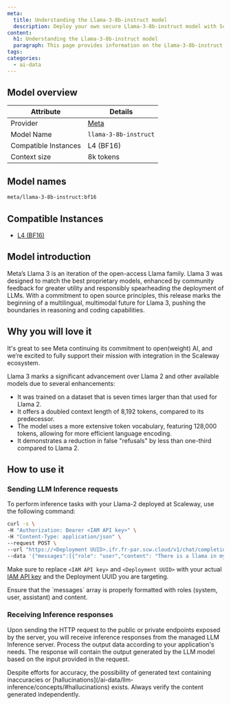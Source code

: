 ```yaml
---
meta:
  title: Understanding the Llama-3-8b-instruct model
  description: Deploy your own secure Llama-3-8b-instruct model with Scaleway LLM Inference. Privacy-focused, fully managed.
content:
  h1: Understanding the Llama-3-8b-instruct model
  paragraph: This page provides information on the Llama-3-8b-instruct model
tags:
categories:
  - ai-data
---
```




## Model overview

| Attribute       | Details                            |
|-----------------|------------------------------------|
| Provider        | [Meta](https://llama.meta.com/llama3/)  |
| Model Name      | `llama-3-8b-instruct`                 |
| Compatible Instances | L4 (BF16)    |
| Context size | 8k tokens    |

## Model names

```bash
meta/llama-3-8b-instruct:bf16
```

## Compatible Instances

- [L4 (BF16)](https://www.scaleway.com/en/l4-gpu-instance/)

## Model introduction

Meta’s Llama 3 is an iteration of the open-access Llama family.
Llama 3 was designed to match the best proprietary models, enhanced by community feedback for greater utility and responsibly spearheading the deployment of LLMs. 
With a commitment to open source principles, this release marks the beginning of a multilingual, multimodal future for Llama 3, pushing the boundaries in reasoning and coding capabilities.


## Why you will love it

It's great to see Meta continuing its commitment to open(weight) AI, and we’re excited to fully support their mission with integration in the Scaleway ecosystem.

Llama 3 marks a significant advancement over Llama 2 and other available models due to several enhancements:

- It was trained on a dataset that is seven times larger than that used for Llama 2.
- It offers a doubled context length of 8,192 tokens, compared to its predecessor.
- The model uses a more extensive token vocabulary, featuring 128,000 tokens, allowing for more efficient language encoding.
- It demonstrates a reduction in false "refusals" by less than one-third compared to Llama 2.

## How to use it

### Sending LLM Inference requests

To perform inference tasks with your Llama-2 deployed at Scaleway, use the following command:

```bash
curl -s \
-H "Authorization: Bearer <IAM API key>" \
-H "Content-Type: application/json" \
--request POST \
--url "https://<Deployment UUID>.ifr.fr-par.scw.cloud/v1/chat/completions" \
--data '{"messages":[{"role": "user","content": "There is a llama in my garden, what should I do?"}], "max_tokens": 200, "top_p": 1, "temperature": 1, "stream": false}'
```

Make sure to replace `<IAM API key>` and `<Deployment UUID>` with your actual [IAM API key](/identity-and-access-management/iam/how-to/create-api-keys/) and the Deployment UUID you are targeting.

<Message type="note">
  Ensure that the `messages` array is properly formatted with roles (system, user, assistant) and content.
</Message>

### Receiving Inference responses

Upon sending the HTTP request to the public or private endpoints exposed by the server, you will receive inference responses from the managed LLM Inference server. 
Process the output data according to your application's needs. The response will contain the output generated by the LLM model based on the input provided in the request.

<Message type="note">
  Despite efforts for accuracy, the possibility of generated text containing inaccuracies or [hallucinations](/ai-data/llm-inference/concepts/#hallucinations) exists. Always verify the content generated independently.
</Message>
